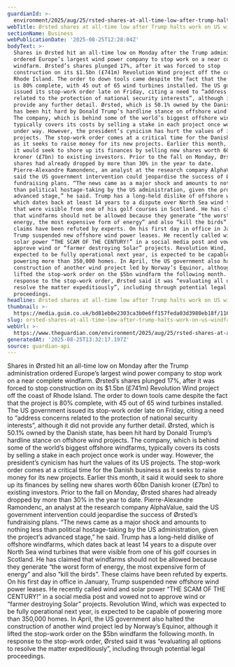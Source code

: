 ```yaml
---
guardianId: >-
  environment/2025/aug/25/rsted-shares-at-all-time-low-after-trump-halts-work-on-us-windfarm
webTitle: Ørsted shares at all-time low after Trump halts work on US windfarm
sectionName: Business
webPublicationDate: '2025-08-25T12:28:04Z'
bodyText: >-
  Shares in Ørsted hit an all-time low on Monday after the Trump administration
  ordered Europe’s largest wind power company to stop work on a near complete
  windfarm. Ørsted’s shares plunged 17%, after it was forced to stop
  construction on its $1.5bn (£741m) Revolution Wind project off the coast of
  Rhode Island. The order to down tools came despite the fact that the project
  is 80% complete, with 45 out of 65 wind turbines installed. The US government
  issued its stop-work order late on Friday, citing a need to “address concerns
  related to the protection of national security interests”, although it did not
  provide any further detail. Ørsted, which is 50.1% owned by the Danish state,
  has been hit hard by Donald Trump’s hardline stance on offshore wind projects.
  The company, which is behind some of the world’s biggest offshore windfarms,
  typically covers its costs by selling a stake in each project once work is
  under way. However, the president’s cynicism has hurt the values of its US
  projects. The stop-work order comes at a critical time for the Danish business
  as it seeks to raise money for its new projects. Earlier this month, it said
  it would seek to shore up its finances by selling new shares worth 60bn Danish
  kroner (£7bn) to existing investors. Prior to the fall on Monday, Ørsted
  shares had already dropped by more than 30% in the year to date.
  Pierre-Alexandre Ramondenc, an analyst at the research company AlphaValue,
  said the US government intervention could jeopardise the success of Ørsted’s
  fundraising plans. “The news came as a major shock and amounts to nothing less
  than political hostage-taking by the US administration, given the project’s
  advanced stage,” he said. Trump has a long-held dislike of offshore windfarms,
  which dates back at least 14 years to a dispute over North Sea wind turbines
  that were visible from one of his golf courses in Scotland. He has claimed
  that windfarms should not be allowed because they generate “the worst form of
  energy, the most expensive form of energy” and also “kill the birds”. These
  claims have been refuted by experts. On his first day in office in January,
  Trump suspended new offshore wind power leases. He recently called wind and
  solar power “THE SCAM OF THE CENTURY!” in a social media post and vowed not to
  approve wind or “farmer destroying Solar” projects. Revolution Wind, which was
  expected to be fully operational next year, is expected to be capable of
  powering more than 350,000 homes. In April, the US government also halted the
  construction of another wind project led by Norway’s Equinor, although it
  lifted the stop-work order on the $5bn windfarm the following month. In
  response to the stop-work order, Ørsted said it was “evaluating all options to
  resolve the matter expeditiously”, including through potential legal
  proceedings.
headline: Ørsted shares at all-time low after Trump halts work on US windfarm
thumbnail: >-
  https://media.guim.co.uk/bd81eb0e2303ca3b0e6ff157feda03d3980eb18f/116_0_3577_2861/500.jpg
slug: orsted-shares-at-all-time-low-after-trump-halts-work-on-us-windfarm
webUrl: >-
  https://www.theguardian.com/environment/2025/aug/25/rsted-shares-at-all-time-low-after-trump-halts-work-on-us-windfarm
generatedAt: '2025-08-25T13:32:17.197Z'
source: guardian-api
---
```

Shares in Ørsted hit an all-time low on Monday after the Trump administration ordered Europe’s largest wind power company to stop work on a near complete windfarm. Ørsted’s shares plunged 17%, after it was forced to stop construction on its $1.5bn (£741m) Revolution Wind project off the coast of Rhode Island. The order to down tools came despite the fact that the project is 80% complete, with 45 out of 65 wind turbines installed. The US government issued its stop-work order late on Friday, citing a need to “address concerns related to the protection of national security interests”, although it did not provide any further detail. Ørsted, which is 50.1% owned by the Danish state, has been hit hard by Donald Trump’s hardline stance on offshore wind projects. The company, which is behind some of the world’s biggest offshore windfarms, typically covers its costs by selling a stake in each project once work is under way. However, the president’s cynicism has hurt the values of its US projects. The stop-work order comes at a critical time for the Danish business as it seeks to raise money for its new projects. Earlier this month, it said it would seek to shore up its finances by selling new shares worth 60bn Danish kroner (£7bn) to existing investors. Prior to the fall on Monday, Ørsted shares had already dropped by more than 30% in the year to date. Pierre-Alexandre Ramondenc, an analyst at the research company AlphaValue, said the US government intervention could jeopardise the success of Ørsted’s fundraising plans. “The news came as a major shock and amounts to nothing less than political hostage-taking by the US administration, given the project’s advanced stage,” he said. Trump has a long-held dislike of offshore windfarms, which dates back at least 14 years to a dispute over North Sea wind turbines that were visible from one of his golf courses in Scotland. He has claimed that windfarms should not be allowed because they generate “the worst form of energy, the most expensive form of energy” and also “kill the birds”. These claims have been refuted by experts. On his first day in office in January, Trump suspended new offshore wind power leases. He recently called wind and solar power “THE SCAM OF THE CENTURY!” in a social media post and vowed not to approve wind or “farmer destroying Solar” projects. Revolution Wind, which was expected to be fully operational next year, is expected to be capable of powering more than 350,000 homes. In April, the US government also halted the construction of another wind project led by Norway’s Equinor, although it lifted the stop-work order on the $5bn windfarm the following month. In response to the stop-work order, Ørsted said it was “evaluating all options to resolve the matter expeditiously”, including through potential legal proceedings.
